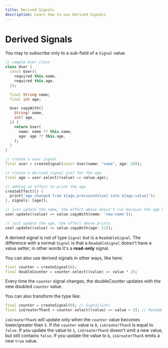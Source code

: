 ```yaml
---
title: Derived Signals
description: Learn how to use Derived Signals
---
```


# Derived Signals

You may to subscribe only to a sub-field of a `Signal` value.
```dart
// sample User class
class User {
  const User({
    required this.name,
    required this.age,
  });

  final String name;
  final int age;

  User copyWith({
    String? name,
    int? age,
  }) {
    return User(
      name: name ?? this.name,
      age: age ?? this.age,
    );
  }
}

// create a user signal
final user = createSignal(const User(name: "name", age: 20));

// create a derived signal just for the age
final age = user.select((value) => value.age);

// adding an effect to print the age
createEffect(() {
  print('age changed from ${age.previousValue} into ${age.value}');
}, signals: [age]);

// just update the name, the effect above doesn't run because the age has not changed
user.update((value) => value.copyWith(name: 'new-name'));

// just update the age, the effect above prints
user.update((value) => value.copyWith(age: 21));
```

A derived signal is not of type `Signal` but is a `ReadableSignal`.
The difference with a normal `Signal` is that a `ReadableSignal` doesn't have a value setter, in other words it's a __read-only__ signal.

You can also use derived signals in other ways, like here:
```dart
final counter = createSignal(0);
final doubleCounter = counter.select((value) => value * 2);
```

Every time the `counter` signal changes, the doubleCounter updates with the new doubled `counter` value.

You can also transform the type like:
```dart
final counter = createSignal(0); // Signal<int>
final isGreaterThan5 = counter.select((value) => value > 5); // ReadableSignal<bool>
```

`isGreaterThan5` will update only when the `counter` value becomes lower/greater than `5`.
If the `counter` value is `0`, `isGreaterThan5` is equal to `false`.
If you update the value to `1`, `isGreaterThan5` doesn't emit a new value, but still contains `false`.
If you update the value to `6`, `isGreaterThan5` emits a new `true` value.
